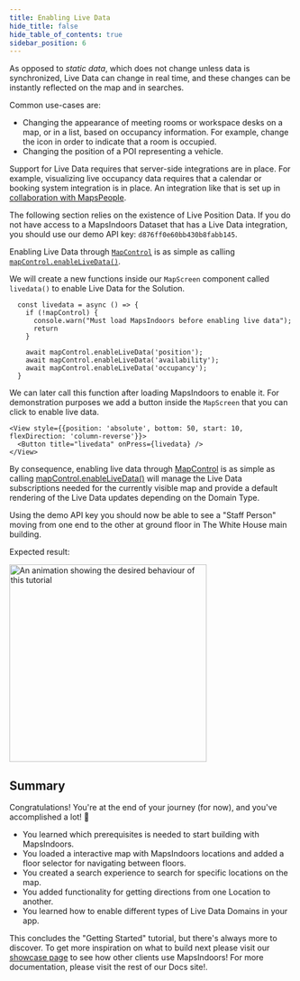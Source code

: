 ```yaml
---
title: Enabling Live Data
hide_title: false
hide_table_of_contents: true
sidebar_position: 6
---
```



As opposed to _static data_, which does not change unless data is synchronized, Live Data can change in real time, and these changes can be instantly reflected on the map and in searches.

Common use-cases are:

* Changing the appearance of meeting rooms or workspace desks on a map, or in a list, based on occupancy information. For example, change the icon in order to indicate that a room is occupied.
* Changing the position of a POI representing a vehicle.

Support for Live Data requires that server-side integrations are in place. For example, visualizing live occupancy data requires that a calendar or booking system integration is in place. An integration like that is set up in [collaboration with MapsPeople](https://www.mapspeople.com/mapsindoors-integrations/).

The following section relies on the existence of Live Position Data. If you do not have access to a MapsIndoors Dataset that has a Live Data integration, you should use our demo API key: `d876ff0e60bb430b8fabb145`.

Enabling Live Data through [`MapControl`](https://app.mapsindoors.com/mapsindoors/reference/react-native/google-maps/1.0.0/classes/MapControl.html) is as simple as calling [`mapControl.enableLiveData()`](https://app.mapsindoors.com/mapsindoors/reference/react-native/google-maps/1.0.0/classes/MapControl.html#enableLiveData).

We will create a new functions inside our `MapScreen` component called `livedata()` to enable Live Data for the Solution.

```tsx
  const livedata = async () => {
    if (!mapControl) {
      console.warn("Must load MapsIndoors before enabling live data");
      return
    }

    await mapControl.enableLiveData('position');
    await mapControl.enableLiveData('availability');
    await mapControl.enableLiveData('occupancy');
  }
```

We can later call this function after loading MapsIndoors to enable it. For demonstration purposes we add a button inside the `MapScreen` that you can click to enable live data.

```tsx
<View style={{position: 'absolute', bottom: 50, start: 10, flexDirection: 'column-reverse'}}>
  <Button title="livedata" onPress={livedata} />
</View>
```

By consequence, enabling live data through [MapControl](https://app.mapsindoors.com/mapsindoors/reference/react-native/google-maps/1.0.0/classes/MapControl.html) is as simple as calling [mapControl.enableLiveData()](https://app.mapsindoors.com/mapsindoors/reference/react-native/google-maps/1.0.0/classes/MapControl.html) will manage the Live Data subscriptions needed for the currently visible map and provide a default rendering of the Live Data updates depending on the Domain Type.

Using the demo API key you should now be able to see a "Staff Person" moving from one end to the other at ground floor in The White House main building.<br/>

Expected result:

<img src="/img/getting-started/react_native_live_data.gif" alt="An animation showing the desired behaviour of this tutorial" width="350"/>

## Summary

Congratulations! You're at the end of your journey (for now), and you've accomplished a lot! 🎉

* You learned which prerequisites is needed to start building with MapsIndoors.
* You loaded a interactive map with MapsIndoors locations and added a floor selector for navigating between floors.
* You created a search experience to search for specific locations on the map.
* You added functionality for getting directions from one Location to another.
* You learned how to enable different types of Live Data Domains in your app.

This concludes the "Getting Started" tutorial, but there's always more to discover. To get more inspiration on what to build next please visit our [showcase page](https://www.mapspeople.com/showcases) to see how other clients use MapsIndoors! For more documentation, please visit the rest of our Docs site!.
